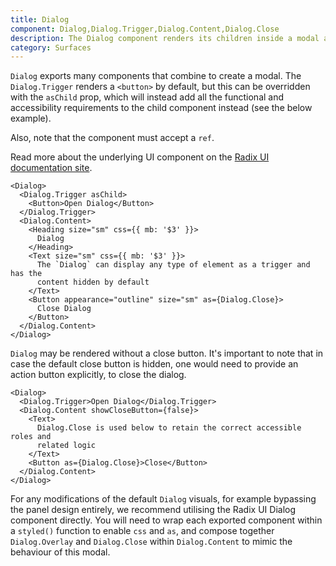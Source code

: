```yaml
---
title: Dialog
component: Dialog,Dialog.Trigger,Dialog.Content,Dialog.Close
description: The Dialog component renders its children inside a modal and puts a dimmer over the rest of the screen
category: Surfaces
---
```


`Dialog` exports many components that combine to create a modal. The `Dialog.Trigger` renders a `<button>` by default, but this can be overridden with the `asChild` prop, which will instead add all the functional and accessibility requirements to the child component instead (see the below example).

Also, note that the component must accept a `ref`.

Read more about the underlying UI component on the [Radix UI documentation site](https://radix-ui.com/primitives/docs/components/dialog).

```tsx preview
<Dialog>
  <Dialog.Trigger asChild>
    <Button>Open Dialog</Button>
  </Dialog.Trigger>
  <Dialog.Content>
    <Heading size="sm" css={{ mb: '$3' }}>
      Dialog
    </Heading>
    <Text size="sm" css={{ mb: '$3' }}>
      The `Dialog` can display any type of element as a trigger and has the
      content hidden by default
    </Text>
    <Button appearance="outline" size="sm" as={Dialog.Close}>
      Close Dialog
    </Button>
  </Dialog.Content>
</Dialog>
```

`Dialog` may be rendered without a close button. It's important to note that in case the default close button is hidden, one would need to provide an action button explicitly, to close the dialog.

```tsx
<Dialog>
  <Dialog.Trigger>Open Dialog</Dialog.Trigger>
  <Dialog.Content showCloseButton={false}>
    <Text>
      Dialog.Close is used below to retain the correct accessible roles and
      related logic
    </Text>
    <Button as={Dialog.Close}>Close</Button>
  </Dialog.Content>
</Dialog>
```

For any modifications of the default `Dialog` visuals, for example bypassing the panel design entirely, we recommend utilising the Radix UI Dialog component directly. You will need to wrap each exported component within a `styled()` function to enable `css` and `as`, and compose together `Dialog.Overlay` and `Dialog.Close` within `Dialog.Content` to mimic the behaviour of this modal.
